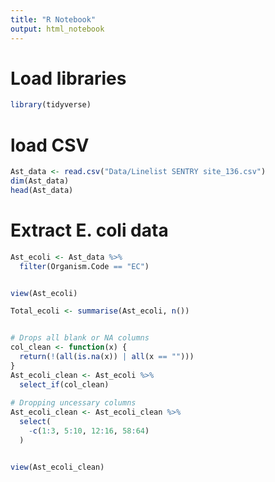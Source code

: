 ```yaml
---
title: "R Notebook"
output: html_notebook
---
```


# Load libraries

```r
library(tidyverse)
```
# load CSV

```r
Ast_data <- read.csv("Data/Linelist SENTRY site_136.csv")
dim(Ast_data)
head(Ast_data)
```
# Extract E. coli data
```r
Ast_ecoli <- Ast_data %>% 
  filter(Organism.Code == "EC")


view(Ast_ecoli)

Total_ecoli <- summarise(Ast_ecoli, n())


# Drops all blank or NA columns
col_clean <- function(x) {
  return(!(all(is.na(x)) | all(x == "")))
}
Ast_ecoli_clean <- Ast_ecoli %>% 
  select_if(col_clean)
  
# Dropping uncessary columns
Ast_ecoli_clean <- Ast_ecoli_clean %>% 
  select(
    -c(1:3, 5:10, 12:16, 58:64)
  )


view(Ast_ecoli_clean)
```

